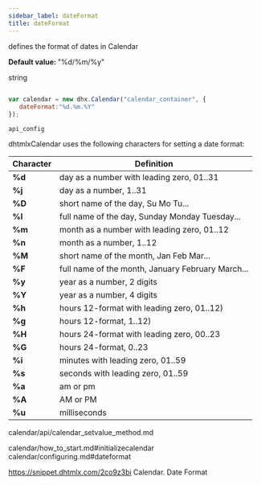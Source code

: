 ```yaml
---
sidebar_label: dateFormat
title: dateFormat
---
```



          


<Short>
 
defines the format of dates in Сalendar



</Short>


<strong>Default value: </strong> 
"%d/%m/%y"



<Type>
 string


</Type>


~~~js
 
var calendar = new dhx.Calendar("calendar_container", {
   dateFormat:"%d.%m.%Y"
});


~~~
	api_config

<Descr>
 
dhtmlxCalendar uses the following characters for setting a date format:

| Character		|	Definition
|---------------|-----------------------------------------------|
|<strong>%d</strong>			|day as a number with leading zero, 01..31		|
|<strong>%j</strong>			|day as a number, 1..31							|
|<strong>%D</strong>			|short name of the day, Su Mo Tu...				|
|<strong>%l</strong>			|full name of the day, Sunday Monday Tuesday...	|
|<strong>%m</strong>			|month as a number with leading zero, 01..12	|
|<strong>%n</strong>			|month as a number, 1..12						|
|<strong>%M</strong>			|short name of the month, Jan Feb Mar...		|
|<strong>%F</strong>			|full name of the month, January February March...|
|<strong>%y</strong>			|year as a number, 2 digits						|
|<strong>%Y</strong>			|year as a number, 4 digits						|
|<strong>%h</strong>			|hours 12-format with leading zero, 01..12)		|
|<strong>%g</strong>			|hours 12-format, 1..12)						|
|<strong>%H</strong>			|hours 24-format with leading zero, 00..23		|
|<strong>%G</strong>			|hours 24-format, 0..23							|
|<strong>%i</strong>			|minutes with leading zero, 01..59				|
|<strong>%s</strong>			|seconds with leading zero, 01..59				|
|<strong>%a</strong>			|am or pm										|
|<strong>%A</strong>			|AM or PM										|
|<strong>%u</strong>			|milliseconds									|




</Descr>



calendar/api/calendar_setvalue_method.md

 calendar/how_to_start.md#initializecalendar
calendar/configuring.md#dateformat

 https://snippet.dhtmlx.com/2co9z3bi	Calendar. Date Format